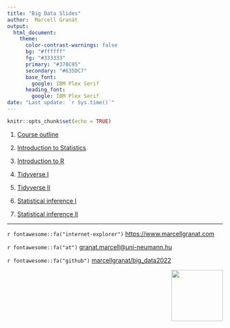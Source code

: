 ```yaml
---
title: "Big Data Slides"
author:  Marcell Granát
output:
  html_document:
    theme:
      color-contrast-warnings: false
      bg: "#ffffff"
      fg: "#333333"
      primary: "#378C95"
      secondary: "#635DC7"
      base_font:
        google: IBM Plex Serif
      heading_font:
        google: IBM Plex Serif
date: "Last update: `r Sys.time()`"
---
```


```r
knitr::opts_chunk$set(echo = TRUE)
```

1. [Course outline](course-outline.html)

1. [Introduction to Statistics](introduction-to-statistics.html)

1. [Introduction to R](introduction-to-r.html)

1. [Tidyverse I](tidyverse.html)

1. [Tidyverse II](tidyverse2.html)

1. [Statistical inference I](inferential-statistics.html)

1. [Statistical inference II](inferential-statistics2.html)

------------------------------------------------------------------------

 `r fontawesome::fa("internet-explorer")` [https://www.marcellgranat.com](https://www.marcellgranat.com/big_data)

`r fontawesome::fa("at")` [granat.marcell@uni-neumann.hu](mailto:granat.marcell@uni-neumann.hu)

`r fontawesome::fa("github")` [marcellgranat/big_data2022](https://github.com/MarcellGranat/big_data2022)

<div class="logos"><img src="mnb_intezet.png" width="120px" align="right"></div>
